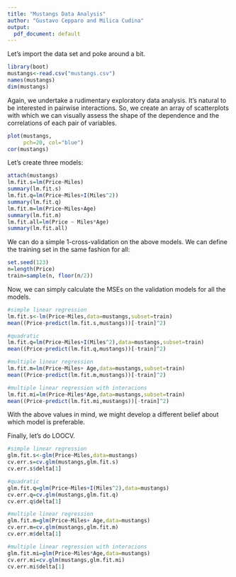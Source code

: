 ```yaml
---
title: "Mustangs Data Analysis"
author: "Gustavo Cepparo and Milica Cudina"
output:
  pdf_document: default
---
```


Let's import the data set and poke around a bit. 

```r
library(boot)
mustangs<-read.csv("mustangs.csv")
names(mustangs)
dim(mustangs)
```


Again, we undertake a rudimentary exploratory data analysis. It's natural to be interested in pairwise interactions. So, we create an array of scatterplots with which we can visually assess the shape of the dependence and the correlations of each pair of variables.

```r
plot(mustangs, 
     pch=20, col="blue")
cor(mustangs)
```

Let's create three models:

```r
attach(mustangs)
lm.fit.s=lm(Price~Miles)
summary(lm.fit.s)
lm.fit.q=lm(Price~Miles+I(Miles^2))
summary(lm.fit.q)
lm.fit.m=lm(Price~Miles+Age)
summary(lm.fit.m)
lm.fit.all=lm(Price ~ Miles*Age)
summary(lm.fit.all)
```
We can do a simple $1$-cross-validation on the above models. We can define the training set in the same fashion for all:

```r
set.seed(123)
n=length(Price)
train=sample(n, floor(n/2))
```

Now, we can simply calculate the MSEs on the validation models for all the models. 

```r
#simple linear regression
lm.fit.s<-lm(Price~Miles,data=mustangs,subset=train)
mean((Price-predict(lm.fit.s,mustangs))[-train]^2)

#quadratic 
lm.fit.q=lm(Price~Miles+I(Miles^2),data=mustangs,subset=train)
mean((Price-predict(lm.fit.q,mustangs))[-train]^2)

#multiple linear regression
lm.fit.m=lm(Price~Miles+ Age,data=mustangs,subset=train)
mean((Price-predict(lm.fit.m,mustangs))[-train]^2)

#multiple linear regression with interacions
lm.fit.mi=lm(Price~Miles*Age,data=mustangs,subset=train)
mean((Price-predict(lm.fit.mi,mustangs))[-train]^2)
```
With the above values in mind, we might develop a different belief about which model is preferable. 

Finally, let's do LOOCV. 

```r
#simple linear regression
glm.fit.s<-glm(Price~Miles,data=mustangs)
cv.err.s=cv.glm(mustangs,glm.fit.s)
cv.err.s$delta[1]

#quadratic 
glm.fit.q=glm(Price~Miles+I(Miles^2),data=mustangs)
cv.err.q=cv.glm(mustangs,glm.fit.q)
cv.err.q$delta[1]

#multiple linear regression
glm.fit.m=glm(Price~Miles+ Age,data=mustangs)
cv.err.m=cv.glm(mustangs,glm.fit.m)
cv.err.m$delta[1]

#multiple linear regression with interacions
glm.fit.mi=glm(Price~Miles*Age,data=mustangs)
cv.err.mi=cv.glm(mustangs,glm.fit.mi)
cv.err.mi$delta[1]
```









